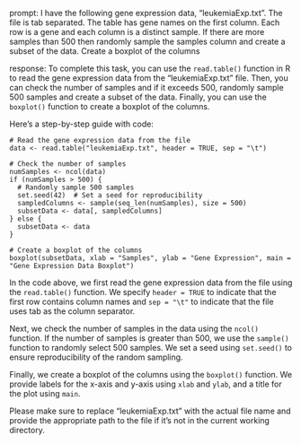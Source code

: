 prompt:
I have the following gene expression data, "leukemiaExp.txt". The file is tab separated. The table has gene names on the first column. Each row is a gene and each column is a distinct sample.  If there are more samples than 500 then randomly sample the samples column and create a subset of the data. Create a boxplot of the columns

response:
To complete this task, you can use the `read.table()` function in R to read the gene expression data from the "leukemiaExp.txt" file. Then, you can check the number of samples and if it exceeds 500, randomly sample 500 samples and create a subset of the data. Finally, you can use the `boxplot()` function to create a boxplot of the columns.

Here's a step-by-step guide with code:

```
# Read the gene expression data from the file
data <- read.table("leukemiaExp.txt", header = TRUE, sep = "\t")

# Check the number of samples
numSamples <- ncol(data)
if (numSamples > 500) {
  # Randomly sample 500 samples
  set.seed(42)  # Set a seed for reproducibility
  sampledColumns <- sample(seq_len(numSamples), size = 500)
  subsetData <- data[, sampledColumns]
} else {
  subsetData <- data
}

# Create a boxplot of the columns
boxplot(subsetData, xlab = "Samples", ylab = "Gene Expression", main = "Gene Expression Data Boxplot")
```

In the code above, we first read the gene expression data from the file using the `read.table()` function. We specify `header = TRUE` to indicate that the first row contains column names and `sep = "\t"` to indicate that the file uses tab as the column separator.

Next, we check the number of samples in the data using the `ncol()` function. If the number of samples is greater than 500, we use the `sample()` function to randomly select 500 samples. We set a seed using `set.seed()` to ensure reproducibility of the random sampling.

Finally, we create a boxplot of the columns using the `boxplot()` function. We provide labels for the x-axis and y-axis using `xlab` and `ylab`, and a title for the plot using `main`.

Please make sure to replace "leukemiaExp.txt" with the actual file name and provide the appropriate path to the file if it's not in the current working directory.
